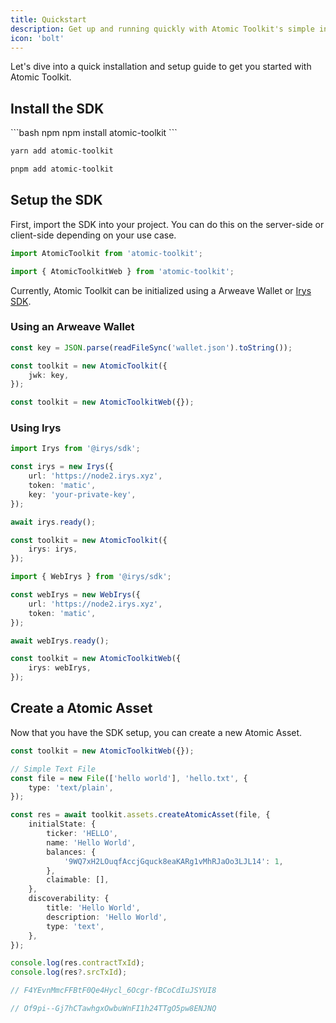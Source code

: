```yaml
---
title: Quickstart
description: Get up and running quickly with Atomic Toolkit's simple installation and setup process.
icon: 'bolt'
---
```


Let's dive into a quick installation and setup guide to get you started with Atomic Toolkit.

## Install the SDK

<CodeGroup>
```bash npm
npm install atomic-toolkit
```

```bash yarn
yarn add atomic-toolkit
```

```bash pnpm
pnpm add atomic-toolkit
```

</CodeGroup>

## Setup the SDK

First, import the SDK into your project. You can do this on the server-side or client-side depending on your use case.

<CodeGroup>

```ts Server-side
import AtomicToolkit from 'atomic-toolkit';
```

```ts Client-side
import { AtomicToolkitWeb } from 'atomic-toolkit';
```

</CodeGroup>

Currently, Atomic Toolkit can be initialized using a Arweave Wallet or [Irys SDK](https://irys.xyz/).

### Using an Arweave Wallet

<CodeGroup>

```ts Server-side
const key = JSON.parse(readFileSync('wallet.json').toString());

const toolkit = new AtomicToolkit({
    jwk: key,
});
```

```ts Client-side
const toolkit = new AtomicToolkitWeb({});
```

</CodeGroup>

### Using Irys

<CodeGroup>

```ts Server-side
import Irys from '@irys/sdk';

const irys = new Irys({
    url: 'https://node2.irys.xyz',
    token: 'matic',
    key: 'your-private-key',
});

await irys.ready();

const toolkit = new AtomicToolkit({
    irys: irys,
});
```

```ts Client-side
import { WebIrys } from '@irys/sdk';

const webIrys = new WebIrys({
    url: 'https://node2.irys.xyz',
    token: 'matic',
});

await webIrys.ready();

const toolkit = new AtomicToolkitWeb({
    irys: webIrys,
});
```

</CodeGroup>

## Create a Atomic Asset

Now that you have the SDK setup, you can create a new Atomic Asset.

```ts
const toolkit = new AtomicToolkitWeb({});

// Simple Text File
const file = new File(['hello world'], 'hello.txt', {
    type: 'text/plain',
});

const res = await toolkit.assets.createAtomicAsset(file, {
    initialState: {
        ticker: 'HELLO',
        name: 'Hello World',
        balances: {
            '9WQ7xH2LOuqfAccjGquck8eaKARg1vMhRJaOo3LJL14': 1,
        },
        claimable: [],
    },
    discoverability: {
        title: 'Hello World',
        description: 'Hello World',
        type: 'text',
    },
});

console.log(res.contractTxId);
console.log(res?.srcTxId);

// F4YEvnMmcFFBtF0Qe4Hycl_6Ocgr-fBCoCdIuJSYUI8

// Of9pi--Gj7hCTawhgxOwbuWnFI1h24TTgO5pw8ENJNQ
```
